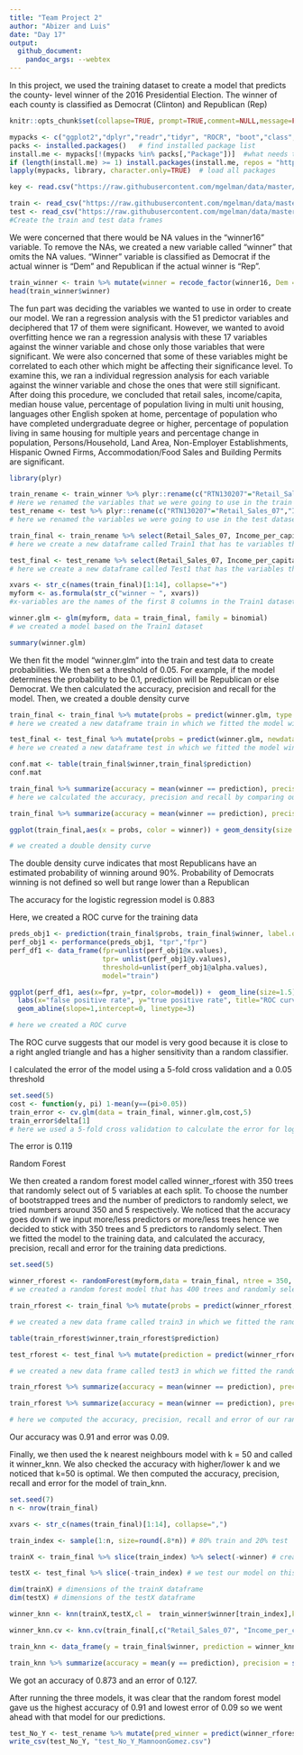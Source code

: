 ```yaml
---
title: "Team Project 2" 
author: "Abizer and Luis"
date: "Day 17"
output: 
  github_document:
    pandoc_args: --webtex
---
```


In this project, we used the training dataset to create a model that predicts the county- level winner of the 2016 Presidential Election. The winner of each county is classified as Democrat (Clinton) and Republican (Rep)

```r
knitr::opts_chunk$set(collapse=TRUE, prompt=TRUE,comment=NULL,message=FALSE, echo = FALSE, include=TRUE, fig.width = 9, fig.height = 4) #This code chunk ensures that there are no commands in output file.
```

```r
mypacks <- c("ggplot2","dplyr","readr","tidyr", "ROCR", "boot","class","randomForest","e1071", "stringr","partykit","rpart","plyr")  # what packages are needed?
packs <- installed.packages()   # find installed package list
install.me <- mypacks[!(mypacks %in% packs[,"Package"])]  #what needs to be installed?
if (length(install.me) >= 1) install.packages(install.me, repos = "http://cran.us.r-project.org")   # install (if needed)
lapply(mypacks, library, character.only=TRUE)  # load all packages
```

```r
key <- read.csv("https://raw.githubusercontent.com/mgelman/data/master/county_facts_dictionary.csv") #Read the key file
```


```r
train <- read_csv("https://raw.githubusercontent.com/mgelman/data/master/train.csv")
test <- read_csv("https://raw.githubusercontent.com/mgelman/data/master/test_No_Y.csv")
#Create the train and test data frames
```

We were concerned that there would be NA values in the “winner16” variable. To remove the NAs, we created a new variable called “winner” that omits the NA values. “Winner” variable is classified as Democrat if the actual winner is “Dem” and Republican if the actual winner is “Rep”.

```r
train_winner <- train %>% mutate(winner = recode_factor(winner16, Dem = "Democrat", Rep = "Republican"))
head(train_winner$winner)
```

The fun part was deciding the variables we wanted to use in order to create our model. We ran a regression analysis with the 51 predictor variables and deciphered that 17 of them were significant. However, we wanted to avoid overfitting hence we ran a regression analysis with these 17 variables against the winner variable and chose only those variables that were significant. We were also concerned that some of these variables might be correlated to each other which might be affecting their significance level. To examine this, we ran a individual regression analysis for each variable against the winner variable and chose the ones that were still significant. After doing this procedure, we concluded that retail sales, income/capita, median house value, percentage of population living in multi unit housing, languages other English spoken at home, percentage of population who have completed undergraduate degree or higher, percentage of population living in same housing for multiple years and percentage change in population, Persons/Household, Land Area, Non-Employer Establishments, Hispanic Owned Firms, Accommodation/Food Sales and Building Permits are significant.


```r
library(plyr)

train_rename <- train_winner %>% plyr::rename(c("RTN130207"="Retail_Sales_07","INC910213"="Income_per_capita","HSG096213"="Percent_multi_unit_housing","POP715213"="Percent_living_in_same_house_multiple_years","HSG495213"="Median_house_value","POP815213"="Spoken_non_english_lang","EDU635213"="Percent_Highschool_grad","EDU685213"="Percent_Undergrad","AGE295214"="percent_under_18","AGE775214"="percent_over_65","PST120214"="percent_change_in_pop","HSD310213"="Persons_per_Household","LND110210"="Land_Area","NES010213"= "Nonemployer_establishments","SBO415207"="Hispanic_firms","AFN120207"="Accomodation_Food_Sales", "BPS030214"="Building_Permits"))
# Here we renamed the variables that we were going to use in the train dataset and saved the data frame as train1
test_rename <- test %>% plyr::rename(c("RTN130207"="Retail_Sales_07","INC910213"="Income_per_capita","HSG096213"="Percent_multi_unit_housing","HSG495213"="Median_house_value","POP815213"="Spoken_non_english_lang","EDU635213"="Percent_Highschool_grad","POP715213"="Percent_living_in_same_house_multiple_years","EDU685213"="Percent_Undergrad","AGE295214"="percent_under_18","AGE775214"="percent_over_65","PST120214"="percent_change_in_pop","HSD310213"="Persons_per_Household","LND110210"="Land_Area","NES010213"= "Nonemployer_establishments","SBO415207"="Hispanic_firms", "AFN120207"="Accomodation_Food_Sales","BPS030214"="Building_Permits")) 
# here we renamed the variables we were going to use in the test dataset and saved the object as test1

train_final <- train_rename %>% select(Retail_Sales_07, Income_per_capita, Median_house_value,Percent_multi_unit_housing, Spoken_non_english_lang, Percent_Undergrad,  Percent_living_in_same_house_multiple_years, percent_change_in_pop, Persons_per_Household,Land_Area, Nonemployer_establishments, Hispanic_firms, Accomodation_Food_Sales, Building_Permits, winner)
# here we create a new dataframe called Train1 that has te variables that we want

test_final <- test_rename %>% select(Retail_Sales_07, Income_per_capita, Median_house_value, Spoken_non_english_lang, Percent_multi_unit_housing,Percent_living_in_same_house_multiple_years, Percent_Undergrad, percent_change_in_pop, Persons_per_Household,Land_Area,Nonemployer_establishments, Hispanic_firms, Accomodation_Food_Sales, Building_Permits)
# here we create a new dataframe called Test1 that has the variables that we want

xvars <- str_c(names(train_final)[1:14], collapse="+")
myform <- as.formula(str_c("winner ~ ", xvars))
#x-variables are the names of the first 8 columns in the Train1 dataset

winner.glm <- glm(myform, data = train_final, family = binomial)
# we created a model based on the Train1 dataset

summary(winner.glm)
```


We then fit the model "winner.glm" into the train and test data to create probabilities. We then set a threshold of 0.05. For example, if the model determines the probability to be 0.1, prediction will be Republican or else Democrat. We then calculated the accuracy, precision and recall for the model. Then, we created a double density curve

```r
train_final <- train_final %>% mutate(probs = predict(winner.glm, type = "response"),prediction = ifelse(probs >= 0.05,"Republican","Democrat"))
# here we created a new dataframe train in which we fitted the model winner.glm to the training data and included the probabilities and predictions

test_final <- test_final %>% mutate(probs = predict(winner.glm, newdata = test_final, type = "response"),prediction = ifelse(probs >= 0.05,"Republican","Democrat"))
# here we created a new dataframe test in which we fitted the model winner.glm to the testing data and included the probabilities and predictions

conf.mat <- table(train_final$winner,train_final$prediction)
conf.mat

train_final %>% summarize(accuracy = mean(winner == prediction), precision = sum(winner == "Republican" & prediction == "Republican")/sum(prediction == "Republican"), recall = sum(winner == "Republican" & prediction == "Republican")/sum(winner == "Republican"))
# here we calculated the accuracy, precision and recall by comparing our predictions to the actual winners

train_final %>% summarize(accuracy = mean(winner == prediction), precision = sum(winner == "Democrat" & prediction == "Democrat")/sum(prediction == "Democrat"), recall = sum(winner == "Democrat" & prediction == "Democrat")/sum(winner == "Democrat"))

ggplot(train_final,aes(x = probs, color = winner)) + geom_density(size = 1.5) + ggtitle("Forecasted Winner Probabilities ")

# we created a double density curve
```

The double density curve indicates that most Republicans have an estimated probability of winning around 90%. Probability of Democrats winning is not defined so well but range lower than a Republican

The accuracy for the logistic regression model is 0.883

Here, we created a ROC curve for the training data
```r
preds_obj1 <- prediction(train_final$probs, train_final$winner, label.ordering=c("Democrat","Republican"))
perf_obj1 <- performance(preds_obj1, "tpr","fpr")
perf_df1 <- data_frame(fpr=unlist(perf_obj1@x.values),
                       tpr= unlist(perf_obj1@y.values),
                       threshold=unlist(perf_obj1@alpha.values), 
                       model="train")

ggplot(perf_df1, aes(x=fpr, y=tpr, color=model)) +  geom_line(size=1.5) + 
  labs(x="false positive rate", y="true positive rate", title="ROC curve for logistic regression") + 
  geom_abline(slope=1,intercept=0, linetype=3) 

# here we created a ROC curve
```

The ROC curve suggests that our model is very good because it is close to a right angled triangle and has a higher sensitivity than a random classifier.

I calculated the error of the model using a 5-fold cross validation and a 0.05 threshold

```r
set.seed(5)
cost <- function(y, pi) 1-mean(y==(pi>0.05))
train_error <- cv.glm(data = train_final, winner.glm,cost,5)
train_error$delta[1]
# here we used a 5-fold cross validation to calculate the error for logistic regression model
```

The error is 0.119

Random Forest

We then created a random forest model called winner_rforest with 350 trees that randomly select out of 5 variables at each split. To choose the number of bootstrapped trees and the number of predictors to randomly select, we tried numbers around 350 and 5 respectively. We noticed that the accuracy goes down if we input more/less predictors or more/less trees hence we decided to stick with 350 trees and 5 predictors to randomly select. Then we fitted the model to the training data, and calculated the accuracy, precision, recall and error for the training data predictions. 


```r
set.seed(5)

winner_rforest <- randomForest(myform,data = train_final, ntree = 350, mtry = 5)
# we created a random forest model that has 400 trees and randomly selects out of 4 variables at each split

train_rforest <- train_final %>% mutate(probs = predict(winner_rforest, type = "prob")[,2],prediction = predict(winner_rforest, type = "response"))

# we created a new data frame called train3 in which we fitted the random forest model that we created to the training dataset and computed the predictions 

table(train_rforest$winner,train_rforest$prediction)

test_rforest <- test_final %>% mutate(prediction = predict(winner_rforest,type = "response",newdata = test_final))

# we created a new data frame called test3 in which we fitted the random forest model that we created to the testing dataset and computed the predictions 

train_rforest %>% summarize(accuracy = mean(winner == prediction), precision = sum(winner == "Republican" & prediction == "Republican")/sum(prediction == "Republican"), recall = sum(winner == "Republican" & prediction == "Republican")/sum(winner == "Republican"), error = 1 - accuracy)

train_rforest %>% summarize(accuracy = mean(winner == prediction), precision = sum(winner == "Democrat" & prediction == "Democrat")/sum(prediction == "Democrat"), recall = sum(winner == "Democrat" & prediction == "Democrat")/sum(winner == "Democrat"))

# here we computed the accuracy, precision, recall and error of our random forest model by comparing the predictions to the actual winners

```

Our accuracy was 0.91 and error was 0.09. 

Finally, we then used the k nearest neighbours model with k = 50 and called it winner_knn. We also checked the accuracy with higher/lower k and we noticed that k=50 is optimal. We then computed the accuracy, precision, recall and error for the model of train_knn. 

```r
set.seed(7)
n <- nrow(train_final)

xvars <- str_c(names(train_final)[1:14], collapse=",")

train_index <- sample(1:n, size=round(.8*n)) # 80% train and 20% test

trainX <- train_final %>% slice(train_index) %>% select(-winner) # created a new dataframe on which we train our model

testX <- test_final %>% slice(-train_index) # we test our model on this dataframe

dim(trainX) # dimensions of the trainX dataframe
dim(testX) # dimensions of the testX dataframe

winner_knn <- knn(trainX,testX,cl =  train_winner$winner[train_index],k=10) # created a k-nearest neighbor model with k = 10

winner_knn.cv <- knn.cv(train_final[,c("Retail_Sales_07", "Income_per_capita", "Median_house_value","Percent_multi_unit_housing", "Spoken_non_english_lang", "Percent_Undergrad",  "Percent_living_in_same_house_multiple_years", "percent_change_in_pop","Persons_per_Household","Land_Area", "Nonemployer_establishments", "Hispanic_firms", "Accomodation_Food_Sales", "Building_Permits")],cl = train_final_factor$winner,k=50) # here we do cross validation and majority wins 

train_knn <- data_frame(y = train_final$winner, prediction = winner_knn.cv) # dataframe of predictions from the cross validation model

train_knn %>% summarize(accuracy = mean(y == prediction), precision = sum(y == "Republican" & prediction == "Republican")/sum(prediction == "Republican"),recall = sum(y == "Republican" & prediction == "Republican")/sum(y == "Republican"), error = 1 - accuracy) # computed the accuracy, precision, recall and error of k-nearest neighbors model by comparing the predictions with the actual 
```

We got an accuracy of 0.873 and an error of 0.127. 


After running the three models, it was clear that the random forest model gave us the highest accuracy of 0.91 and lowest error of 0.09 so we went ahead with that model for our predictions.


```r
test_No_Y <- test_rename %>% mutate(pred_winner = predict(winner_rforest, type = "response",newdata = test_rename))
write_csv(test_No_Y, "test_No_Y_MamnoonGomez.csv")
```
